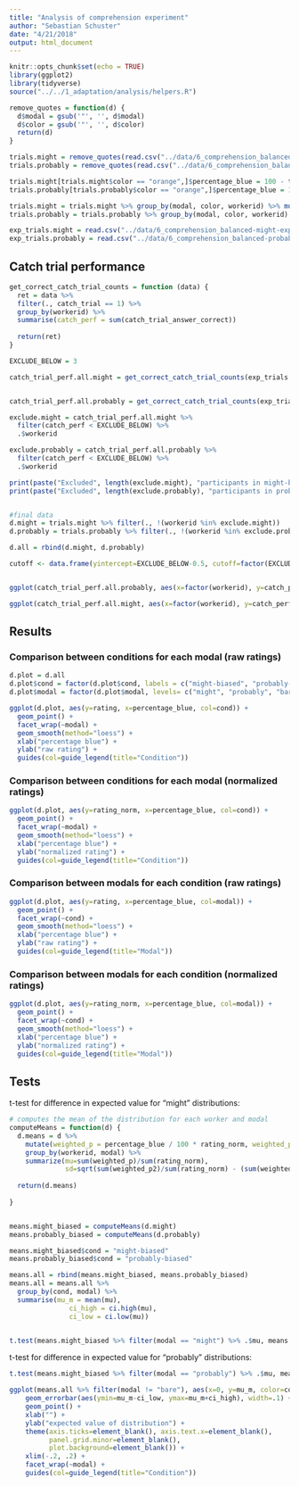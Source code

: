 ```yaml
---
title: "Analysis of comprehension experiment"
author: "Sebastian Schuster"
date: "4/21/2018"
output: html_document
---
```


```r
knitr::opts_chunk$set(echo = TRUE)
library(ggplot2)
library(tidyverse)
source("../../1_adaptation/analysis/helpers.R")

```

```r
remove_quotes = function(d) {
  d$modal = gsub('"', '', d$modal)
  d$color = gsub('"', '', d$color)
  return(d)
}
```

```r

trials.might = remove_quotes(read.csv("../data/6_comprehension_balanced-might-trials.csv"))
trials.probably = remove_quotes(read.csv("../data/6_comprehension_balanced-probably-trials.csv"))

trials.might[trials.might$color == "orange",]$percentage_blue = 100 - trials.might[trials.might$color == "orange",]$percentage_blue
trials.probably[trials.probably$color == "orange",]$percentage_blue = 100 - trials.probably[trials.probably$color == "orange",]$percentage_blue

trials.might = trials.might %>% group_by(modal, color, workerid) %>% mutate(rating_norm = rating / sum(rating), cond = "might") %>% ungroup()
trials.probably = trials.probably %>% group_by(modal, color, workerid) %>% mutate(rating_norm = rating / sum(rating),  cond = "probably") %>% ungroup()

exp_trials.might = read.csv("../data/6_comprehension_balanced-might-exp_trials.csv")
exp_trials.probably = read.csv("../data/6_comprehension_balanced-probably-exp_trials.csv")

```

## Catch trial performance

```r

get_correct_catch_trial_counts = function (data) {
  ret = data %>% 
  filter(., catch_trial == 1) %>%
  group_by(workerid) %>%
  summarise(catch_perf = sum(catch_trial_answer_correct))
  
  return(ret)
}

EXCLUDE_BELOW = 3

catch_trial_perf.all.might = get_correct_catch_trial_counts(exp_trials.might)


catch_trial_perf.all.probably = get_correct_catch_trial_counts(exp_trials.probably)

exclude.might = catch_trial_perf.all.might %>%
  filter(catch_perf < EXCLUDE_BELOW) %>%
  .$workerid

exclude.probably = catch_trial_perf.all.probably %>%
  filter(catch_perf < EXCLUDE_BELOW) %>%
  .$workerid

print(paste("Excluded", length(exclude.might), "participants in might-biased condition."))
print(paste("Excluded", length(exclude.probably), "participants in probably-biased condition."))


#final data
d.might = trials.might %>% filter(., !(workerid %in% exclude.might))
d.probably = trials.probably %>% filter(., !(workerid %in% exclude.probably))

d.all = rbind(d.might, d.probably)


```

```r

cutoff <- data.frame(yintercept=EXCLUDE_BELOW-0.5, cutoff=factor(EXCLUDE_BELOW-0.5))


ggplot(catch_trial_perf.all.probably, aes(x=factor(workerid), y=catch_perf)) + geom_bar(stat = "identity") + ggtitle("Catch trial performace in probably-biased cond.") + xlab ("participant") + ylab("correct responses") + geom_hline(aes(yintercept=yintercept, linetype=cutoff, color="red"), data=cutoff) + theme(legend.position="none")

```

```r

ggplot(catch_trial_perf.all.might, aes(x=factor(workerid), y=catch_perf)) + geom_bar(stat = "identity") + ggtitle("Catch trial performace in might-biased cond.") + xlab ("participant") + ylab("correct responses") + geom_hline(aes(yintercept=yintercept, linetype=cutoff, color="red"), data=cutoff) + theme(legend.position="none")
```

## Results

### Comparison between conditions for each modal (raw ratings)

```r

d.plot = d.all
d.plot$cond = factor(d.plot$cond, labels = c("might-biased", "probably-biased"), levels=c("might", "probably"))
d.plot$modal = factor(d.plot$modal, levels= c("might", "probably", "bare"), ordered = T)

ggplot(d.plot, aes(y=rating, x=percentage_blue, col=cond)) + 
  geom_point() + 
  facet_wrap(~modal) + 
  geom_smooth(method="loess") + 
  xlab("percentage blue") + 
  ylab("raw rating") +
  guides(col=guide_legend(title="Condition"))
```

### Comparison between conditions for each modal (normalized ratings)

```r
ggplot(d.plot, aes(y=rating_norm, x=percentage_blue, col=cond)) + 
  geom_point() + 
  facet_wrap(~modal) + 
  geom_smooth(method="loess") + 
  xlab("percentage blue") + 
  ylab("normalized rating") +
  guides(col=guide_legend(title="Condition"))

```

### Comparison between modals for each condition (raw ratings)

```r

ggplot(d.plot, aes(y=rating, x=percentage_blue, col=modal)) + 
  geom_point() + 
  facet_wrap(~cond) + 
  geom_smooth(method="loess") + 
  xlab("percentage blue") + 
  ylab("raw rating") +
  guides(col=guide_legend(title="Modal"))
```


### Comparison between modals for each condition (normalized ratings)


```r


ggplot(d.plot, aes(y=rating_norm, x=percentage_blue, col=modal)) + 
  geom_point() + 
  facet_wrap(~cond) + 
  geom_smooth(method="loess") + 
  xlab("percentage blue") + 
  ylab("normalized rating") +
  guides(col=guide_legend(title="Modal"))

```

## Tests

t-test for difference in expected value for "might" distributions:


```r

# computes the mean of the distribution for each worker and modal
computeMeans = function(d) {
  d.means = d %>% 
    mutate(weighted_p = percentage_blue / 100 * rating_norm, weighted_p2 =  (percentage_blue / 100)^2 * rating_norm) %>% 
    group_by(workerid, modal) %>% 
    summarize(mu=sum(weighted_p)/sum(rating_norm), 
              sd=sqrt(sum(weighted_p2)/sum(rating_norm) - (sum(weighted_p)/sum(rating_norm))^2))
    
  return(d.means)
  
}


means.might_biased = computeMeans(d.might)
means.probably_biased = computeMeans(d.probably)

means.might_biased$cond = "might-biased"
means.probably_biased$cond = "probably-biased"

means.all = rbind(means.might_biased, means.probably_biased)
means.all = means.all %>% 
  group_by(cond, modal) %>% 
  summarise(mu_m = mean(mu), 
               ci_high = ci.high(mu), 
               ci_low = ci.low(mu))


t.test(means.might_biased %>% filter(modal == "might") %>% .$mu, means.probably_biased %>% filter(modal == "might") %>% .$mu, var.equal = TRUE)

```

t-test for difference in expected value for "probably" distributions:

```r
t.test(means.might_biased %>% filter(modal == "probably") %>% .$mu, means.probably_biased %>% filter(modal == "probably") %>% .$mu, var.equal = TRUE)

ggplot(means.all %>% filter(modal != "bare"), aes(x=0, y=mu_m, color=cond)) +
    geom_errorbar(aes(ymin=mu_m-ci_low, ymax=mu_m+ci_high), width=.1) +
    geom_point() +
    xlab("") +
    ylab("expected value of distribution") +
    theme(axis.ticks=element_blank(), axis.text.x=element_blank(),
          panel.grid.minor=element_blank(), 
          plot.background=element_blank()) +
    xlim(-.2, .2) +
    facet_wrap(~modal) +
    guides(col=guide_legend(title="Condition"))


```

  